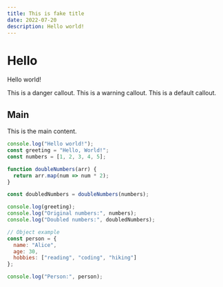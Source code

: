 ```yaml
---
title: This is fake title
date: 2022-07-20
description: Hello world!
---
```



# Hello
Hello world!

<Callout type="danger">This is a danger callout.</Callout>
<Callout type="warning">This is a warning callout.</Callout>
<Callout type="default">This is a default callout.</Callout>

## Main
This is the main content.

```js
console.log("Hello world!");
const greeting = "Hello, World!";
const numbers = [1, 2, 3, 4, 5];

function doubleNumbers(arr) {
  return arr.map(num => num * 2);
}

const doubledNumbers = doubleNumbers(numbers);

console.log(greeting);
console.log("Original numbers:", numbers);
console.log("Doubled numbers:", doubledNumbers);

// Object example
const person = {
  name: "Alice",
  age: 30,
  hobbies: ["reading", "coding", "hiking"]
};

console.log("Person:", person);

```

